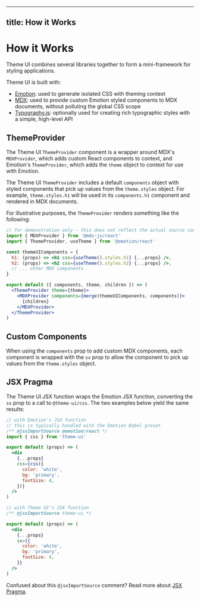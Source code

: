 
---
title: How it Works
---

# How it Works

Theme UI combines several libraries together to form a mini-framework for
styling applications.

Theme UI is built with:

- [Emotion][]: used to generate isolated CSS with theming context
- [MDX][]: used to provide custom Emotion styled components to MDX documents,
  without polluting the global CSS scope
- [Typography.js][]: optionally used for creating rich typographic styles with a
  simple, high-level API

[emotion]: https://emotion.sh
[mdx]: https://mdxjs.com
[typography.js]: https://github.com/KyleAMathews/typography.js

## ThemeProvider

The Theme UI `ThemeProvider` component is a wrapper around MDX's `MDXProvider`,
which adds custom React components to context, and Emotion's `ThemeProvider`,
which adds the `theme` object to context for use with Emotion.

The Theme UI `ThemeProvider` includes a default `components` object with styled
components that pick up values from the `theme.styles` object. For example,
`theme.styles.h1` will be used in its `components.h1` component and rendered in
MDX documents.

For illustrative purposes, the `ThemeProvider` renders something like the
following:

```jsx
// for demonstration only – this does not reflect the actual source code
import { MDXProvider } from '@mdx-js/react'
import { ThemeProvider, useTheme } from '@emotion/react'

const themeUIComponents = {
  h1: (props) => <h1 css={useTheme().styles.h1} {...props} />,
  h2: (props) => <h2 css={useTheme().styles.h2} {...props} />,
  // ... other MDX components
}

export default ({ components, theme, children }) => (
  <ThemeProvider theme={theme}>
    <MDXProvider components={merge(themeUIComponents, components)}>
      {children}
    </MDXProvider>
  </ThemeProvider>
)
```

## Custom Components

When using the `components` prop to add custom MDX components, each component is
wrapped with the `sx` prop to allow the component to pick up values from the
`theme.styles` object.

## JSX Pragma

The Theme UI JSX function wraps the Emotion JSX function, converting the `sx`
prop to a call to `@theme-ui/css`. The two examples below yield the same
results:

```jsx
// with Emotion's JSX function
// this is typically handled with the Emotion Babel preset
/** @jsxImportSource @emotion/react */
import { css } from 'theme-ui'

export default (props) => (
  <div
    {...props}
    css={css({
      color: 'white',
      bg: 'primary',
      fontSize: 4,
    })}
  />
)
```

```jsx
// with Theme UI's JSX function
/** @jsxImportSource theme-ui */

export default (props) => (
  <div
    {...props}
    sx={{
      color: 'white',
      bg: 'primary',
      fontSize: 4,
    }}
  />
)
```

<Note>

Confused about this `@jsxImportSource` comment? Read more about
[JSX Pragma](/guides/jsx-pragma).

</Note>